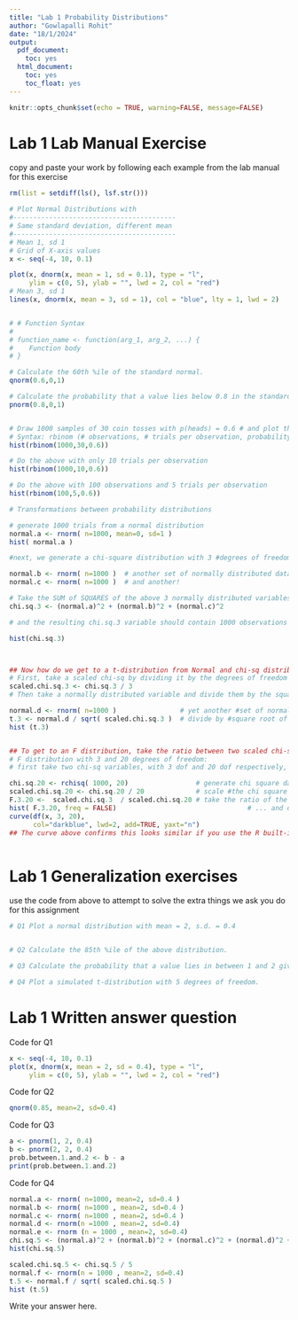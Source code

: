 ```yaml
---
title: "Lab 1 Probability Distributions"
author: "Gowlapalli Rohit"
date: "18/1/2024"
output:
  pdf_document:
    toc: yes
  html_document:
    toc: yes
    toc_float: yes
---
```


```r
knitr::opts_chunk$set(echo = TRUE, warning=FALSE, message=FALSE)
```


# Lab 1 Lab Manual Exercise

copy and paste your work by following each example from the lab manual for this exercise

```r
rm(list = setdiff(ls(), lsf.str()))

# Plot Normal Distributions with 
#-----------------------------------------
# Same standard deviation, different mean
#-----------------------------------------
# Mean 1, sd 1
# Grid of X-axis values
x <- seq(-4, 10, 0.1)

plot(x, dnorm(x, mean = 1, sd = 0.1), type = "l",
     ylim = c(0, 5), ylab = "", lwd = 2, col = "red")
# Mean 3, sd 1
lines(x, dnorm(x, mean = 3, sd = 1), col = "blue", lty = 1, lwd = 2)



```

```r
# # Function Syntax
# 
# function_name <- function(arg_1, arg_2, ...) {
#    Function body 
# }
```


```r

# Calculate the 60th %ile of the standard normal.
qnorm(0.6,0,1)

# Calculate the probability that a value lies below 0.8 in the standard normal distribution
pnorm(0.8,0,1)


# Draw 1000 samples of 30 coin tosses with p(heads) = 0.6 # and plot the distribution
# Syntax: rbinom (# observations, # trials per observation, probability of success )
hist(rbinom(1000,30,0.6))

# Do the above with only 10 trials per observation
hist(rbinom(1000,10,0.6))

# Do the above with 100 observations and 5 trials per observation
hist(rbinom(100,5,0.6))


```
```r
# Transformations between probability distributions

# generate 1000 trials from a normal distribution
normal.a <- rnorm( n=1000, mean=0, sd=1 ) 
hist( normal.a )

#next, we generate a chi-square distribution with 3 #degrees of freedom:

normal.b <- rnorm( n=1000 )  # another set of normally distributed data
normal.c <- rnorm( n=1000 )  # and another!

# Take the SUM of SQUARES of the above 3 normally distributed variables a, b, and c
chi.sq.3 <- (normal.a)^2 + (normal.b)^2 + (normal.c)^2 

# and the resulting chi.sq.3 variable should contain 1000 observations that follow a chi-square distribution with 3 degrees of freedom. You can use the hist() function to have a look at these observations yourself

hist(chi.sq.3)



## Now how do we get to a t-distribution from Normal and chi-sq distributions?
# First, take a scaled chi-sq by dividing it by the degrees of freedom
scaled.chi.sq.3 <- chi.sq.3 / 3
# Then take a normally distributed variable and divide them by the square root of the scaled chi-sq variable to get a t-distribution with the same degrees of freedom

normal.d <- rnorm( n=1000 )                # yet another #set of normally distributed data
t.3 <- normal.d / sqrt( scaled.chi.sq.3 )  # divide by #square root of scaled chi-square to get t
hist (t.3)


## To get to an F distribution, take the ratio between two scaled chi-sq distributions.
# F distribution with 3 and 20 degrees of freedom:
# first take two chi-sq variables, with 3 dof and 20 dof respectively, and take the ratio:

chi.sq.20 <- rchisq( 1000, 20)                 # generate chi square data with df = 20...
scaled.chi.sq.20 <- chi.sq.20 / 20             # scale #the chi square variable...
F.3.20 <-  scaled.chi.sq.3  / scaled.chi.sq.20 # take the ratio of the two chi squares...
hist( F.3.20, freq = FALSE)                                 # ... and draw a picture
curve(df(x, 3, 20), 
      col="darkblue", lwd=2, add=TRUE, yaxt="n")
## The curve above confirms this looks similar if you use the R built-in function df (just like dnorm, but for the F distribution)



```



# Lab 1 Generalization exercises

use the code from above to attempt to solve the extra things we ask you do for this assignment

```r
# Q1 Plot a normal distribution with mean = 2, s.d. = 0.4


# Q2 Calculate the 85th %ile of the above distribution.

# Q3 Calculate the probability that a value lies in between 1 and 2 given the above distribution

# Q4 Plot a simulated t-distribution with 5 degrees of freedom.
```
# Lab 1 Written answer question
Code for Q1
```r
x <- seq(-4, 10, 0.1)
plot(x, dnorm(x, mean = 2, sd = 0.4), type = "l",
     ylim = c(0, 5), ylab = "", lwd = 2, col = "red")

```

Code for Q2
```r
qnorm(0.85, mean=2, sd=0.4)
```

Code for Q3
```r
a <- pnorm(1, 2, 0.4)
b <- pnorm(2, 2, 0.4)
prob.between.1.and.2 <- b - a
print(prob.between.1.and.2)
```

Code for Q4
```r
normal.a <- rnorm( n=1000, mean=2, sd=0.4 ) 
normal.b <- rnorm( n=1000 , mean=2, sd=0.4 )  
normal.c <- rnorm( n=1000 , mean=2, sd=0.4 )  
normal.d <- rnorm(n =1000 , mean=2, sd=0.4)
normal.e <- rnorm (n = 1000 , mean=2, sd=0.4)
chi.sq.5 <- (normal.a)^2 + (normal.b)^2 + (normal.c)^2 + (normal.d)^2 + (normal.e)^2
hist(chi.sq.5)
```


```r
scaled.chi.sq.5 <- chi.sq.5 / 5
normal.f <- rnorm(n = 1000 , mean=2, sd=0.4)
t.5 <- normal.f / sqrt( scaled.chi.sq.5 )  
hist (t.5)
```
Write your answer here.

